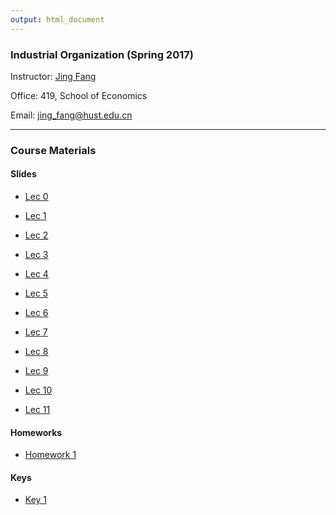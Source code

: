```yaml
---
output: html_document
---
```


### Industrial Organization (Spring 2017)

Instructor: [Jing Fang](http://bayeswhu.github.io)

Office: 419, School of Economics

Email: [jing_fang@hust.edu.cn](jing_fang@hust.edu.cn)

-----

### Course Materials

#### Slides

- [Lec 0](io/Lec0.html)

- [Lec 1](io/Lec1.html)

- [Lec 2](io/Lec2.html)

- [Lec 3](io/Lec3.html)

- [Lec 4](io/Lec4.html)

- [Lec 5](io/Lec5.html)

- [Lec 6](io/Lec6.html)

- [Lec 7](io/Lec7.html)

- [Lec 8](io/Lec8.html)

- [Lec 9](io/Lec9.html)

- [Lec 10](io/Lec10.html)  

- [Lec 11](io/Lec11.html) <!-- -->

#### Homeworks

- [Homework 1](io/Homework.pdf)

#### Keys

- [Key 1](io/Homework_key.pdf) <!-- -->